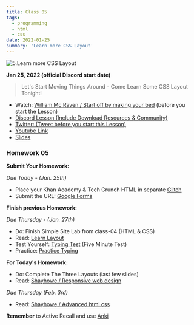 ```yaml
---
title: Class 05
tags:
  - programming
  - html
  - css
date: 2022-01-25
summary: 'Learn more CSS Layout'
---
```


![5.Learn more CSS Layout](https://cdn.hashnode.com/res/hashnode/image/upload/v1676567613903/Mdqs9gal-.png?auto=compress)

**Jan 25, 2022 (official Discord start date)**

> Let's Start Moving Things Around - Come Learn Some CSS Layout Tonight!

- Watch: [William Mc Raven / Start off by making your bed](https://www.youtube.com/watch?v=3sK3wJAxGfs&feature=youtu.be) (before you start the Lesson)
- [Discord Lesson (Include Download Resources & Community)](https://discord.com/channels/735923219315425401/738891289071714388/935663546036015136)
- [Twitter: (Tweet before you start this Lesson)](https://twitter.com/leonnoel/status/1486104346227970050)
- [Youtube Link](https://www.youtube.com/watch?v=P3c3ZPNAen8)
- [Slides](https://slides.com/leonnoel/100devs2-css-more-basics)

### Homework 05

**Submit Your Homework:**

_Due Today - (Jan. 25th)_

- Place your Khan Academy & Tech Crunch HTML in separate [Glitch](https://glitch.com/)
- Submit the URL: [Google Forms](https://forms.gle/w9Awq51mxmcYHy4h7)

**Finish previous Homework:**

_Due Thursday - (Jan. 27th)_

- Do: Finish Simple Site Lab from class-04 (HTML & CSS)
- Read: [Learn Layout](https://learnlayout.com/)
- Test Yourself: [Typing Test](https://www.typingtest.com/) (Five Minute Test)
- Practice: [Practice Typing](https://www.keybr.com/)

**For Today's Homework:**

- Do: Complete The Three Layouts (last few slides)
- Read: [Shayhowe / Responsive web design](https://learn.shayhowe.com/advanced-html-css/responsive-web-design/)

_Due Thursday (Feb. 3rd)_

- Read: [Shayhowe / Advanced html css](https://learn.shayhowe.com/advanced-html-css/)

**Remember** to Active Recall and use [Anki](https://apps.ankiweb.net/)
